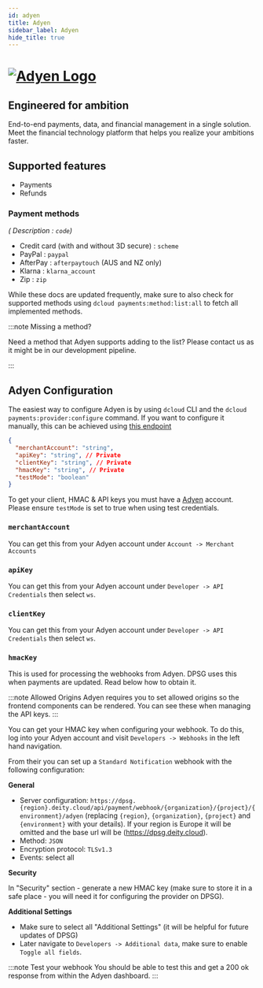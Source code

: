 ```yaml
---
id: adyen
title: Adyen
sidebar_label: Adyen
hide_title: true
---
```


<h1>
<a href="https://adyen.com/" rel="noreferrer noopener" target="_blank" aria-label="visit the Adyen site" className="invert">
  <img src="/docs/img/docs/platform/adyen-logo.svg" alt="Adyen Logo" className="height80 pb10" />
</a>
</h1>

<h2>Engineered for ambition</h2>

End-to-end payments, data, and financial management in a single solution. Meet the financial technology platform that helps you realize your ambitions faster.



<Notice />

## Supported features

- Payments
- Refunds

### Payment methods

*( Description : `code`)*

- Credit card (with and without 3D secure) : `scheme`
- PayPal : `paypal`
- AfterPay : `afterpaytouch` (AUS and NZ only)
- Klarna : `klarna_account`
- Zip : `zip`

While these docs are updated frequently, make sure to also check for supported methods using `dcloud payments:method:list:all` to fetch all implemented methods.

:::note Missing a method?

Need a method that Adyen supports adding to the list? Please contact us as it might be in our development pipeline.

:::

## Adyen Configuration

The easiest way to configure Adyen is by using `dcloud` CLI and the `dcloud payments:provider:configure` command. If you want to configure it manually, this can be achieved using [this endpoint](https://dpsg.deity.cloud/#/Management/EnvironmentPaymentProviderController_adyen_create)

```json
{
  "merchantAccount": "string",
  "apiKey": "string", // Private
  "clientKey": "string", // Private
  "hmacKey": "string", // Private
  "testMode": "boolean"
}
```

To get your client, HMAC &amp; API keys you must have a [Adyen](https://www.adyen.com/) account. Please ensure `testMode` is set to true when using test credentials.

### `merchantAccount`

You can get this from your Adyen account under `Account -> Merchant Accounts`

### `apiKey`

You can get this from your Adyen account under `Developer -> API Credentials` then select `ws`.

### `clientKey`

You can get this from your Adyen account under `Developer -> API Credentials` then select `ws`.

### `hmacKey`

This is used for processing the webhooks from Adyen. DPSG uses this when payments are updated.
Read below how to obtain it.

:::note Allowed Origins
Adyen requires you to set allowed origins so the frontend components can be rendered. You can see these when managing the API keys.
:::

You can get your HMAC key when configuring your webhook. To do this, log into your Adyen account and visit `Developers -> Webhooks` in the left hand navigation.

From their you can set up a `Standard Notification` webhook with the following configuration:

**General**

- Server configuration: `https://dpsg.{region}.deity.cloud/api/payment/webhook/{organization}/{project}/{environment}/adyen` (replacing `{region}`, `{organization}`, `{project}` and `{environment}` with your details). If your region is Europe it will be omitted and the base url will be (https://dpsg.deity.cloud).
- Method: `JSON`
- Encryption protocol: `TLSv1.3`
- Events: select all

**Security**

In "Security" section - generate a new HMAC key (make sure to store it in a safe place - you will need it for configuring the provider on DPSG).

**Additional Settings**

- Make sure to select all "Additional Settings" (it will be helpful for future updates of DPSG)
- Later navigate to `Developers -> Additional data`, make sure to enable `Toggle all fields`.

:::note Test your webhook
You should be able to test this and get a 200 ok response from within the Adyen dashboard.
:::